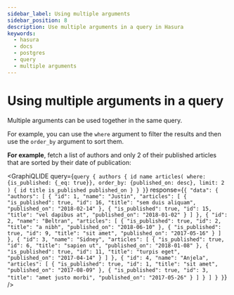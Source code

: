 ```yaml
---
sidebar_label: Using multiple arguments
sidebar_position: 8
description: Use multiple arguments in a query in Hasura
keywords:
  - hasura
  - docs
  - postgres
  - query
  - multiple arguments
---
```



# Using multiple arguments in a query

Multiple arguments can be used together in the same query.

For example, you can use the `where` argument to filter the results and
then use the `order_by` argument to sort them.

**For example**, fetch a list of authors and only 2 of their published
articles that are sorted by their date of publication:

<GraphiQLIDE
  query={`query {
  authors {
    id
    name
    articles(
      where: {is_published: {_eq: true}},
      order_by: {published_on: desc},
      limit: 2
    ) {
      id
      title
      is_published
      published_on
    }
  }
}`}
response={`{
  "data": {
    "authors": [
      {
        "id": 1,
        "name": "Justin",
        "articles": [
          {
            "is_published": true,
            "id": 16,
            "title": "sem duis aliquam",
            "published_on": "2018-02-14"
          },
          {
            "is_published": true,
            "id": 15,
            "title": "vel dapibus at",
            "published_on": "2018-01-02"
          }
        ]
      },
      {
        "id": 2,
        "name": "Beltran",
        "articles": [
          {
            "is_published": true,
            "id": 2,
            "title": "a nibh",
            "published_on": "2018-06-10"
          },
          {
            "is_published": true,
            "id": 9,
            "title": "sit amet",
            "published_on": "2017-05-16"
          }
        ]
      },
      {
        "id": 3,
        "name": "Sidney",
        "articles": [
          {
            "is_published": true,
            "id": 6,
            "title": "sapien ut",
            "published_on": "2018-01-08"
          },
          {
            "is_published": true,
            "id": 11,
            "title": "turpis eget",
            "published_on": "2017-04-14"
          }
        ]
      },
      {
        "id": 4,
        "name": "Anjela",
        "articles": [
          {
            "is_published": true,
            "id": 1,
            "title": "sit amet",
            "published_on": "2017-08-09"
          },
          {
            "is_published": true,
            "id": 3,
            "title": "amet justo morbi",
            "published_on": "2017-05-26"
          }
        ]
      }
    ]
  }
}`}
/>
